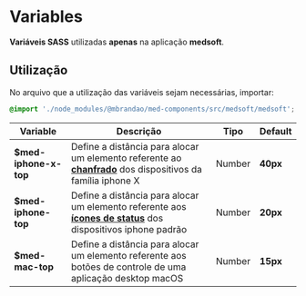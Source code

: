
<Meta title="medsoft/variables" />

# Variables

**Variáveis SASS** utilizadas **apenas** na aplicação **medsoft**.

## Utilização

No arquivo que a utilização das variáveis sejam necessárias, importar:

``` scss
@import './node_modules/@mbrandao/med-components/src/medsoft/medsoft';
```

| Variable            | Descrição                                                                                                                                                  | Tipo   | Default  |
| ------------------- | ---------------------------------------------------------------------------------------------------------------------------------------------------------- | ------ | -------- |
| **$med-iphone-x-top** | Define a distância para alocar um elemento referente ao **[chanfrado](https://support.apple.com/en-ca/HT207354)** dos dispositivos da família iphone X   | Number | **40px** |
| **$med-iphone-top**   | Define a distância para alocar um elemento referente aos **[ícones de status](https://support.apple.com/en-ca/HT207354)** dos dispositivos iphone padrão | Number | **20px** |
| **$med-mac-top**      | Define a distância para alocar um elemento referente aos botões de controle de uma aplicação desktop macOS                                               | Number | **15px** |
